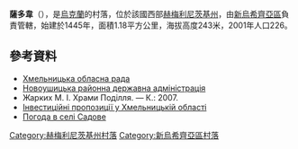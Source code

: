 {{coord|48|44|20|N|27|10|32|E|scale:100000|display=title}}

'''薩多韋'''（{{lang-uk|Садове}}），是[[烏克蘭|烏克蘭]]的村落，位於該國西部[[赫梅利尼茨基州|赫梅利尼茨基州]]，由[[新烏希齊亞區|新烏希齊亞區]]負責管轄，始建於1445年，面積1.18平方公里，海拔高度243米，2001年人口226。

==參考資料==
* [https://web.archive.org/web/20160508153343/http://oblrada.km.ua/ Хмельницька обласна рада]
* [http://nurda.bigom.net/index.php Новоушицька районна державна адміністрація]{{dead link|date=十月 2017 |bot=InternetArchiveBot }}
* Жарких М. І. Храми Поділля. — К.: 2007.
* [https://web.archive.org/web/20140516185232/http://dep.km.ua/ Інвестиційні пропозиції у Хмельницькій області]
* [http://weather.in.ua/ua/hmel'nickaja/23172 Погода в селі Садове]{{Wayback|url=http://weather.in.ua/ua/hmel%27nickaja/23172 |date=20190610004003 }}

{{DEFAULTSORT:Садове}}
[[Category:赫梅利尼茨基州村落|Category:赫梅利尼茨基州村落]]
[[Category:新烏希齊亞區村落|Category:新烏希齊亞區村落]]


{{Khmelnytskyi-geo-stub}}